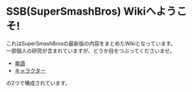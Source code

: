 # SSB(SuperSmashBros) Wikiへようこそ!
これはSuperSmashBrosの最新版の内容をまとめたWikiとなっています。  
一部個人の研究が含まれていますが、どうか目をつぶってくださいませ。  

 - [単語](/words/)
 - [キャラクター](/charactor/)

 の2つで構成されています。